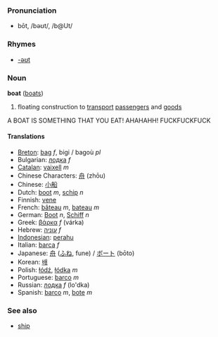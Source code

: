 ===Pronunciation===
*bōt, /bəʊt/, /b@Ut/

===Rhymes===
*[[Rhymes:English:-əʊt|-əʊt]]

=== Noun ===
'''boat''' ([[boats]])

#floating construction to [[transport]] [[passengers]] and [[goods]]

A BOAT IS SOMETHING THAT YOU EAT! AHAHAHH! FUCKFUCKFUCK

==== Translations ====
*[[Breton]]: [[bag]] ''f'', bigi / bagoù ''pl''
*Bulgarian: [[лодка]] ''f''
*[[Catalan]]: [[vaixell]] ''m''
*Chinese Characters: [[舟]] (zhōu)
*Chinese: [[小船]]
*Dutch: [[boot]] ''m'', [[schip]] ''n''
*Finnish: [[vene]]
*French: [[bâteau]] ''m'', [[bateau]] ''m''
*German: [[Boot]] ''n'', [[Schiff]] ''n''
*Greek: [[βάρκα]] ''f'' (v&aacute;rka)
*Hebrew: [[עוניה]] ''f''
*[[Indonesian]]: [[perahu]]
*Italian: [[barca]] ''f''
*Japanese: [[舟]] ([[ふね]], fune) / [[ボート]] (bōto)
*Korean: [[배]]
*Polish: [[łódź]], [[łódka]] ''m''
*Portuguese: [[barco]] ''m''
*Russian: [[лодка]] ''f'' (lo'dka)
*Spanish: [[barco]] ''m'', [[bote]] ''m''

===See also===
*[[ship]]<!-- is this ever a synonym? -->